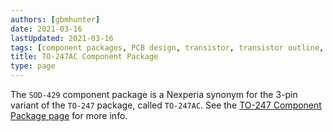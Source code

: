 ```yaml
---
authors: [gbmhunter]
date: 2021-03-16
lastUpdated: 2021-03-16
tags: [component packages, PCB design, transistor, transistor outline, TO-247, TO-247AC, SOD-429]
title: TO-247AC Component Package
type: page
---
```


The `SOD-429` component package is a Nexperia synonym for the 3-pin variant of the `TO-247` package, called `TO-247AC`. See the [TO-247 Component Package page](/pcb-design/component-packages/to-247-component-package) for more info.
